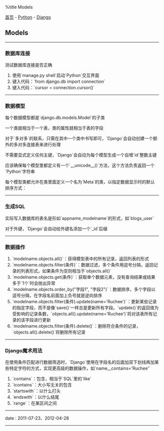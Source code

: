 %title Models

[[../../../index|首页]] - [[../index|Python]] - [[index|Django]]
==Models==
----
===数据库连接===

测试数据库连接是否正确

# 使用`manage.py shell`启动`Python`交互界面
# 键入代码：`from django.db import connection`
# 键入代码：`cursor = connection.cursor()` 

----
===数据模型===

每个数据模型都是`django.db.models.Model`的子类

一个类就相当于一个表，类的属性就相当于表的字段

对于`多对多`的联系，只需在其中一个类中书写即可，`Django`会自动创建一个额外的多对多连接表来进行处理

不需要显式定义任何主键，`Django`会自动为每个模型生成一个自增`id`整数主键

应该确保每个模型里都定义有一个`__unicode__()`方法，这个方法负责返回一个`Python`字符串

每个模型类都允许在类里面定义一个名为`Meta`的类，以指定数据显示时的默认排序方式：
{{{Python
class Meta:
	ordering = ['name', 'age']
}}}
----
===生成SQL===

实际写入数据库的表名是形如`appname_modelname`的形式，如`blogs_user`

对于外键，`Django`会自动给外键名添加一个`_id`后缀
----
===数据操作===

# `modelname.objects.all()`：获得模型表中的所有记录，返回列表的形式
# `modelname.objects.filter(条件)`：数据过滤，多个条件用逗号分隔，返回记录的列表形式，如果条件为空则相当于`objects.all()`
# `modelname.objects.get(条件)`：获取单个数据元素，没有查询结果或结果多于`1个`时会抛出异常
# `modelname.objects.order_by("字段1", "字段2")`：数据排序，多个字段以逗号分隔，在字段名前面加上负号就是逆向排序
# `modelname.objects.filter(条件).update(name='Ruchee')`：更新某些记录的指定字段，而不是像`save()`一样总是更新所有字段。`update()`的返回值为受影响的记录条数，`objects.all().update(name='Ruchee')`将对该表所有记录的该字段进行更新
# `modelname.objects.filter(条件).delete()`：删除符合条件的记录，`objects.all().delete()`将删除所有记录
----
===Django魔术用法===

在使用条件匹配进行数据筛选时，`Django`使用在字段名的后面加双下划线再加某些特定字符的方式，实现更高级的数据操作，如`name__contains='Ruchee'`

# `contains`：包含，相当于`SQL`里的`like`
# `icontains`：大小写无关的包含
# `startswith`：以什么打头
# `endswith`：以什么结尾
# `range`：在某区间之间
----
<red>date</red> : 2011-07-23、2012-04-28
----
